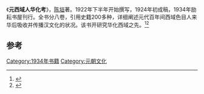 《'''元西域人华化考'''》，[[陈垣|陈垣]]著。1922年下半年开始撰写，1924年初成稿，1934年励耘书屋刊行。全书分八卷，引用史籍200多种，详细阐述元代百年间西域色目人来华后吸收并传播汉文化的状况。该书开研究华化西域之先。<ref>{{Cite book|title=近代学人与中西交通史研究|last=修彩波|first=|publisher=光明日报出版社|year=2010|isbn=978-7-5112-0463-9|location=北京|pages=82}}</ref><ref>{{Cite book|title=中国史史学大辞典|last=赵忠文|first=|publisher=延边大学出版社|year=1992|isbn=|location=延吉|pages=71}}</ref>

==参考==
{{reflist}}

[[Category:1934年书籍|Category:1934年书籍]]
[[Category:元朝文化|Category:元朝文化]]